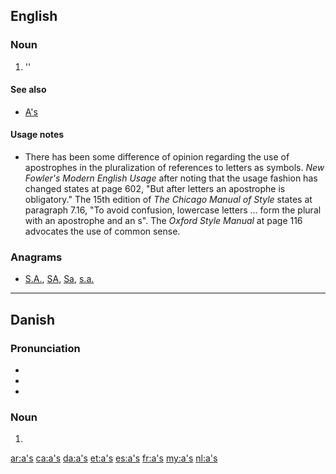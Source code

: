 {{also|Appendix:Variations of "as"}}
==English==

===Noun===
{{head|en}}

# ''{{plural of|a}}

====See also====
* [[A's]]

====Usage notes====
* There has been some difference of opinion regarding the use of apostrophes in the pluralization of references to letters as symbols.  ''New Fowler's Modern English Usage'' after noting that the usage fashion has changed states at page 602, "But after letters an apostrophe is obligatory."    The 15th edition of ''The Chicago Manual of Style'' states at paragraph 7.16, "To avoid confusion, lowercase letters ... form the plural with an apostrophe and an s".  The ''Oxford Style Manual'' at page 116 advocates the use of common sense.

===Anagrams===
* [[S.A.#English|S.A.]], [[SA#English|SA]], [[Sa#English|Sa]], [[s.a.#English|s.a.]]

----

==Danish==

===Pronunciation===
* {{IPA|/æːs/|['æːs]|lang=da}}
* {{rhymes|æːs|lang=da}}
* {{audio|Da-cph-a&#39;s-letter.ogg|Audio (Copenhagen)|lang=da}}

===Noun===
{{head|da|noun form}}

# {{form of|genitive singular indefinite|a|lang=da}}

[[ar:a's]]
[[ca:a's]]
[[da:a's]]
[[et:a's]]
[[es:a's]]
[[fr:a's]]
[[my:a's]]
[[nl:a's]]